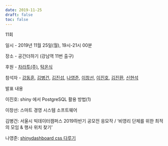 ```yaml
---
date: 2019-11-25
draft: false
toc: false
---
```


11회

일시 - 2019년 11월 25일(월), 19시-21시 00분 

장소 - 공간더하기 (강남역 11번 출구)

<div id="daumRoughmapContainer1693878984951" class="root_daum_roughmap root_daum_roughmap_landing"></div>

<script charset="UTF-8" class="daum_roughmap_loader_script" src="https://ssl.daumcdn.net/dmaps/map_js_init/roughmapLoader.js"></script>

<script charset="UTF-8">
	new daum.roughmap.Lander({
		"timestamp" : "1693878984951",
		"key" : "2g3ta",
		"mapWidth" : "640",
		"mapHeight" : "360"
	}).render();
</script>


후원 - [차라투(주)](https://www.zarathu.com/), [탁온식](https://github.com/takos1026)

참석자 - [강동훈](https://github.com/DonghoonGang), [김병건](https://github.com/skysign), [김진섭](https://github.com/jinseob2kim), [나영준](https://github.com/YoungjunNa), [이창선](https://github.com/csleekorea), [이진호](https://github.com/jinholeetopology), [김진환](https://github.com/jhk0530), [신현석](https://github.com/shinhseok)

발표 내용

이진호: shiny 에서 PostgreSQL 활용 방법(1)
    
이창선: 스마트 경영 시스템 소프트웨어
    
김병건: 서울시 빅데이터캠퍼스 2019하반기 공모전 응모작 / '비영리 단체를 위한 최적의 모임 & 행사 위치 찾기'
    
나영준: [shinydashboard css 다루기](https://github.com/shinykorea/fresh_example)
